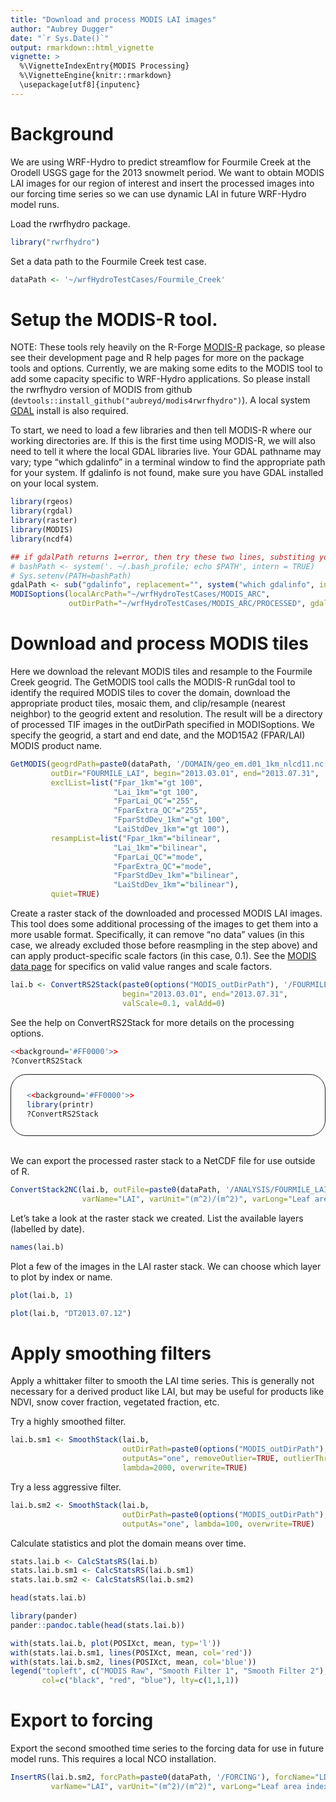 ```yaml
---
title: "Download and process MODIS LAI images"
author: "Aubrey Dugger"
date: "`r Sys.Date()`"
output: rmarkdown::html_vignette
vignette: >
  %\VignetteIndexEntry{MODIS Processing}
  %\VignetteEngine{knitr::rmarkdown}
  \usepackage[utf8]{inputenc}
---
```


# Background
We are using WRF-Hydro to predict streamflow for Fourmile Creek at the Orodell USGS gage for the 2013 snowmelt period. We want to obtain MODIS LAI images for our region of interest and insert the processed images into our forcing time series so we can use dynamic LAI in future WRF-Hydro model runs.

Load the rwrfhydro package. 
```r
library("rwrfhydro")
```

Set a data path to the Fourmile Creek test case.
```r
dataPath <- '~/wrfHydroTestCases/Fourmile_Creek'
```

# Setup the MODIS-R tool.

NOTE: These tools rely heavily on the R-Forge <a href="https://r-forge.r-project.org/projects/modis/">MODIS-R</a> package, so please see their development page and R help pages for more on the package tools and options. Currently, we are making some edits to the MODIS tool to add some capacity specific to WRF-Hydro applications. So please install the rwrfhydro version of MODIS from github (`devtools::install_github("aubreyd/modis4rwrfhydro")`). A local system <a href="http://www.gdal.org/">GDAL</a> install is also required.

To start, we need to load a few libraries and then tell MODIS-R where our working directories are. If this is the first time using MODIS-R, we will also need to tell it where the local GDAL libraries live. Your GDAL pathname may vary; type "which gdalinfo" in a terminal window to find the appropriate path for your system. If gdalinfo is not found, make sure you have GDAL installed on your local system. 
```r
library(rgeos)
library(rgdal)
library(raster)
library(MODIS)
library(ncdf4)

## if gdalPath returns 1=error, then try these two lines, substiting your shell profile script as appropriate.
# bashPath <- system('. ~/.bash_profile; echo $PATH', intern = TRUE)
# Sys.setenv(PATH=bashPath)
gdalPath <- sub("gdalinfo", replacement="", system("which gdalinfo", intern=TRUE))
MODISoptions(localArcPath="~/wrfHydroTestCases/MODIS_ARC", 
             outDirPath="~/wrfHydroTestCases/MODIS_ARC/PROCESSED", gdalPath=gdalPath)
```


# Download and process MODIS tiles

Here we download the relevant MODIS tiles and resample to the Fourmile Creek geogrid. The GetMODIS tool calls the MODIS-R runGdal tool to identify the required MODIS tiles to cover the domain, download the appropriate product tiles, mosaic them, and clip/resample (nearest neighbor) to the geogrid extent and resolution. The result will be a directory of processed TIF images in the outDirPath specified in MODISoptions. We specify the geogrid, a start and end date, and the MOD15A2 (FPAR/LAI) MODIS product name.

```r
GetMODIS(geogrdPath=paste0(dataPath, '/DOMAIN/geo_em.d01_1km_nlcd11.nc'), prodName="MOD15A2",  
         outDir="FOURMILE_LAI", begin="2013.03.01", end="2013.07.31",
         exclList=list("Fpar_1km"="gt 100", 
                       "Lai_1km"="gt 100", 
                       "FparLai_QC"="255", 
                       "FparExtra_QC"="255", 
                       "FparStdDev_1km"="gt 100", 
                       "LaiStdDev_1km"="gt 100"), 
         resampList=list("Fpar_1km"="bilinear", 
                       "Lai_1km"="bilinear", 
                       "FparLai_QC"="mode", 
                       "FparExtra_QC"="mode", 
                       "FparStdDev_1km"="bilinear", 
                       "LaiStdDev_1km"="bilinear"),
         quiet=TRUE)
```

Create a raster stack of the downloaded and processed MODIS LAI images. This tool does some additional processing of the images to get them into a more usable format. Specifically, it can remove "no data" values (in this case, we already excluded those before reasmpling in the step above) and can apply product-specific scale factors (in this case, 0.1). See the <a href="https://lpdaac.usgs.gov/products/modis_products_table">MODIS data page</a> for specifics on valid value ranges and scale factors.
```r
lai.b <- ConvertRS2Stack(paste0(options("MODIS_outDirPath"), '/FOURMILE_LAI'), "*Lai_1km.tif$", 
                         begin="2013.03.01", end="2013.07.31", 
                         valScale=0.1, valAdd=0)
```

See the help on ConvertRS2Stack for more details on the processing options.
```r
<<background='#FF0000'>>
?ConvertRS2Stack
```

<div style="border:1px solid; border-radius: 25px; padding: 12px 25px;">
```r
<<background='#FF0000'>>
library(printr)
?ConvertRS2Stack
```
</div>

<br>
We can export the processed raster stack to a NetCDF file for use outside of R.
```r
ConvertStack2NC(lai.b, outFile=paste0(dataPath, '/ANALYSIS/FOURMILE_LAI_SUM13.nc'), 
                varName="LAI", varUnit="(m^2)/(m^2)", varLong="Leaf area index", varNA=-1.e+36)
```

Let's take a look at the raster stack we created. List the available layers (labelled by date).
```r
names(lai.b)
```

Plot a few of the images in the LAI raster stack. We can choose which layer to plot by index or name.
```r
plot(lai.b, 1)
```

```r
plot(lai.b, "DT2013.07.12")
```


# Apply smoothing filters

Apply a whittaker filter to smooth the LAI time series. This is generally not necessary for a derived product like LAI, but may be useful for products like NDVI, snow cover fraction, vegetated fraction, etc.

Try a highly smoothed filter.
```r
lai.b.sm1 <- SmoothStack(lai.b, 
                         outDirPath=paste0(options("MODIS_outDirPath"), '/FOURMILE_LAI_SMOOTH1'), 
                         outputAs="one", removeOutlier=TRUE, outlierThreshold=0.5, 
                         lambda=2000, overwrite=TRUE)
```

Try a less aggressive filter.
```r
lai.b.sm2 <- SmoothStack(lai.b, 
                         outDirPath=paste0(options("MODIS_outDirPath"), '/FOURMILE_LAI_SMOOTH2'), 
                         outputAs="one", lambda=100, overwrite=TRUE)
```

Calculate statistics and plot the domain means over time.
```r
stats.lai.b <- CalcStatsRS(lai.b)
stats.lai.b.sm1 <- CalcStatsRS(lai.b.sm1)
stats.lai.b.sm2 <- CalcStatsRS(lai.b.sm2)
```

```r
head(stats.lai.b)
```

```r
library(pander)
pander::pandoc.table(head(stats.lai.b))
```

```r
with(stats.lai.b, plot(POSIXct, mean, typ='l'))
with(stats.lai.b.sm1, lines(POSIXct, mean, col='red'))
with(stats.lai.b.sm2, lines(POSIXct, mean, col='blue'))
legend("topleft", c("MODIS Raw", "Smooth Filter 1", "Smooth Filter 2"), 
       col=c("black", "red", "blue"), lty=c(1,1,1))
```


# Export to forcing

Export the second smoothed time series to the forcing data for use in future model runs. This requires a local NCO installation.
```r
InsertRS(lai.b.sm2, forcPath=paste0(dataPath, '/FORCING'), forcName="LDASIN_DOMAIN1", 
         varName="LAI", varUnit="(m^2)/(m^2)", varLong="Leaf area index", overwrite=TRUE)
```
<br><br>


